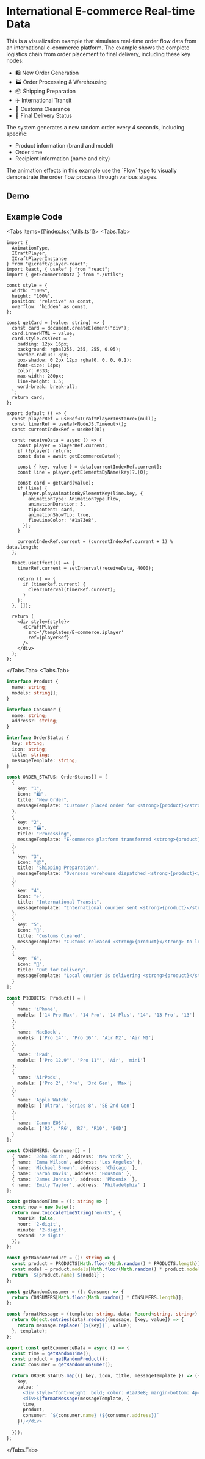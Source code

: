 
# International E-commerce Real-time Data

This is a visualization example that simulates real-time order flow data from an international e-commerce platform. The example shows the complete logistics chain from order placement to final delivery, including these key nodes:

- 🛍️ New Order Generation
- 🏭 Order Processing & Warehousing
- 📦 Shipping Preparation
- ✈️ International Transit
- 🛃 Customs Clearance
- 🚚 Final Delivery Status

The system generates a new random order every 4 seconds, including specific:
- Product information (brand and model)
- Order time
- Recipient information (name and city)

<Callout type="info">
The animation effects in this example use the `Flow` type to visually demonstrate the order flow process through various stages.
</Callout>

## Demo


<Wrap>
  <EcommerceDemo />
</Wrap>

## Example Code

<Tabs items={['index.tsx','utils.ts']}>
  <Tabs.Tab>
```tsx copy filename=index.tsx
import {
  AnimationType,
  ICraftPlayer,
  ICraftPlayerInstance
} from "@icraft/player-react";
import React, { useRef } from "react";
import { getEcommerceData } from "./utils";

const style = {
  width: "100%",
  height: "100%",
  position: "relative" as const,
  overflow: "hidden" as const,
};

const getCard = (value: string) => {
  const card = document.createElement("div");
  card.innerHTML = value;
  card.style.cssText = `
    padding: 12px 16px;
    background: rgba(255, 255, 255, 0.95);
    border-radius: 8px;
    box-shadow: 0 2px 12px rgba(0, 0, 0, 0.1);
    font-size: 14px;
    color: #333;
    max-width: 280px;
    line-height: 1.5;
    word-break: break-all;
  `;
  return card;
};

export default () => {
  const playerRef = useRef<ICraftPlayerInstance>(null);
  const timerRef = useRef<NodeJS.Timeout>();
  const currentIndexRef = useRef(0);

  const receiveData = async () => {
    const player = playerRef.current;
    if (!player) return;
    const data = await getEcommerceData();

    const { key, value } = data[currentIndexRef.current];
    const line = player.getElementsByName(key)?.[0];

    const card = getCard(value);
    if (line) {
      player.playAnimationByElementKey(line.key, {
        animationType: AnimationType.Flow,
        animationDuration: 3,
        tipContent: card,
        animationShowTip: true,
        flowLineColor: "#1a73e8",
      });
    }

    currentIndexRef.current = (currentIndexRef.current + 1) % data.length;
  };

  React.useEffect(() => {
    timerRef.current = setInterval(receiveData, 4000);

    return () => {
      if (timerRef.current) {
        clearInterval(timerRef.current);
      }
    };
  }, []);

  return (
    <div style={style}>
      <ICraftPlayer
        src='/templates/E-commerce.iplayer'
        ref={playerRef}
      />
    </div>
  );
};

```
  </Tabs.Tab>
  <Tabs.Tab>
```ts copy filename=utils.ts
interface Product {
  name: string;
  models: string[];
}

interface Consumer {
  name: string;
  address?: string; 
}

interface OrderStatus {
  key: string;
  icon: string;
  title: string;
  messageTemplate: string;
}

const ORDER_STATUS: OrderStatus[] = [
  {
    key: "1",
    icon: "🛍️",
    title: "New Order",
    messageTemplate: "Customer placed order for <strong>{product}</strong> at <strong>{time}</strong>"
  },
  {
    key: "2",
    icon: "🏭",
    title: "Processing",
    messageTemplate: "E-commerce platform transferred <strong>{product}</strong> order to overseas warehouse at <strong>{time}</strong>"
  },
  {
    key: "3",
    icon: "📦",
    title: "Shipping Preparation",
    messageTemplate: "Overseas warehouse dispatched <strong>{product}</strong> to international courier at <strong>{time}</strong>"
  },
  {
    key: "4",
    icon: "✈️",
    title: "International Transit",
    messageTemplate: "International courier sent <strong>{product}</strong> to customs at <strong>{time}</strong>"
  },
  {
    key: "5",
    icon: "🛃",
    title: "Customs Cleared",
    messageTemplate: "Customs released <strong>{product}</strong> to local courier at <strong>{time}</strong>"
  },
  {
    key: "6",
    icon: "🚚",
    title: "Out for Delivery",
    messageTemplate: "Local courier is delivering <strong>{product}</strong> to <strong>{consumer}</strong> at <strong>{time}</strong>"
  }
];

const PRODUCTS: Product[] = [
  {
    name: 'iPhone',
    models: ['14 Pro Max', '14 Pro', '14 Plus', '14', '13 Pro', '13']
  },
  {
    name: 'MacBook',
    models: ['Pro 14"', 'Pro 16"', 'Air M2', 'Air M1']
  },
  {
    name: 'iPad',
    models: ['Pro 12.9"', 'Pro 11"', 'Air', 'mini']
  },
  {
    name: 'AirPods',
    models: ['Pro 2', 'Pro', '3rd Gen', 'Max']
  },
  {
    name: 'Apple Watch',
    models: ['Ultra', 'Series 8', 'SE 2nd Gen']
  },
  {
    name: 'Canon EOS',
    models: ['R5', 'R6', 'R7', 'R10', '90D']
  }
];

const CONSUMERS: Consumer[] = [
  { name: 'John Smith', address: 'New York' },
  { name: 'Emma Wilson', address: 'Los Angeles' },
  { name: 'Michael Brown', address: 'Chicago' },
  { name: 'Sarah Davis', address: 'Houston' },
  { name: 'James Johnson', address: 'Phoenix' },
  { name: 'Emily Taylor', address: 'Philadelphia' }
];

const getRandomTime = (): string => {
  const now = new Date();
  return now.toLocaleTimeString('en-US', {
    hour12: false,
    hour: '2-digit',
    minute: '2-digit',
    second: '2-digit'
  });
};

const getRandomProduct = (): string => {
  const product = PRODUCTS[Math.floor(Math.random() * PRODUCTS.length)];
  const model = product.models[Math.floor(Math.random() * product.models.length)];
  return `${product.name} ${model}`;
};

const getRandomConsumer = (): Consumer => {
  return CONSUMERS[Math.floor(Math.random() * CONSUMERS.length)];
};

const formatMessage = (template: string, data: Record<string, string>): string => {
  return Object.entries(data).reduce((message, [key, value]) => {
    return message.replace(`{${key}}`, value);
  }, template);
};

export const getEcommerceData = async () => {
  const time = getRandomTime();
  const product = getRandomProduct();
  const consumer = getRandomConsumer();

  return ORDER_STATUS.map(({ key, icon, title, messageTemplate }) => ({
    key,
    value: `
      <div style="font-weight: bold; color: #1a73e8; margin-bottom: 4px">${icon} ${title}</div>
      <div>${formatMessage(messageTemplate, {
      time,
      product,
      consumer: `${consumer.name} (${consumer.address})`
    })}</div>
    `
  }));
};


```
  </Tabs.Tab>
</Tabs>

